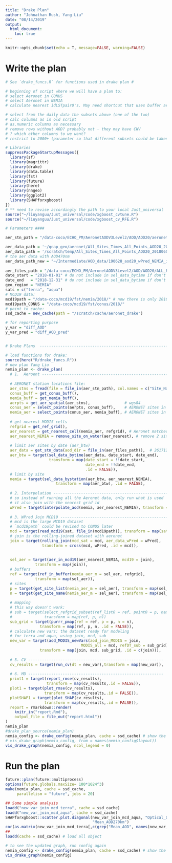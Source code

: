 ```yaml
---
title: "Drake Plan"
author: "Johnathan Rush, Yang Liu"
date: "08/14/2019"
output:
  html_document:
    toc: true
---
```

```r
knitr::opts_chunk$set(echo = T, message=FALSE, warning=FALSE)
```

# Write the plan

```r
# See `drake_funcs.R` for functions used in drake plan #

# beginning of script where we will have a plan to:
# select Aeronet in CONUS
# select Aeronet in NEMIA
# calculate nearest idLSTpair0's. May need shortcut that uses buffer around stations to reduce possibility set. 

# select from the daily data the subsets above (one of the two)
# calc columns as in old script
# as.numeric columns as necessary
# remove rows without AOD? probably not - they may have CWV
# ? which other columns to we want?
# restrict to 2000+ (parameter so that different subsets could be taken later)

# Libraries
suppressPackageStartupMessages({
  library(sf)
  library(magrittr)
  library(drake)
  library(data.table)
  library(fst)
  library(future)
  library(here)
  library(nngeo)
  library(ggplot2)
  library(SHAPforxgboost)
})
# ** need to revise accordingly the path to your local Just_universal
source("~/liuyanguu/Just_universal/code/xgboost_cvtune.R")
source("~/liuyanguu/Just_universal/code/xgboost_cv_RFE.R")

# Parameters ####

aer_stn_path = "/data-coco/ECHO_PM/AeronetAODV3Level2/AOD/AOD20/aeronet_locations_v3.txt"

aer_data_path = '~/qnap_geo/aeronet/All_Sites_Times_All_Points_AOD20_20180603.dat'
aer_data_path = '/scratch/temp/All_Sites_Times_All_Points_AOD20_20180603.dat' # don't have time to play with Ethernet all day
# the aer data with AOD470nm
aer_data_path_new = "~/Intermediate/AOD_data/190628_aod20_wPred_NEMIA_idLST.fst"
  
aer_files_path = "/data-coco/ECHO_PM/AeronetAODV3Level2/AOD/AOD20/ALL_POINTS/"
date_start = "2018-01-01" # do not include in sel_data_bytime if don't want to limit
date_end   = "2018-12-31" # do not include in sel_data_bytime if don't want to limit
geo_region = "NEMIA"
sats = c("terra", "aqua")
# MCD19 data: 
mcd19path = "/data-coco/mcd19/fst/nemia/2018/" # now there is only 2018 data 
mcd19path_CONUS = "/data-coco/mcd19/fst/conus/2018/"
# point to cache: 
ssd_cache = new_cache(path = "/scratch/cache/aeronet_drake") 

# for reporting purpose
y_var = "diff_AOD"
y_var_pred = "diff_AOD_pred"


# Drake Plans  ------------------------------------------------------------

# load functions for drake: 
source(here("R/drake_funcs.R"))
# new plan Yang Liu
nemia_plan <- drake_plan(
  # 1.  Aeroent ---------------------------------------------------------------------
  
  # AERONET station locations file: 
  aer_stns = fread(file = file_in(aer_stn_path), col.names = c("Site_Name", "lon", "lat", "elevm")),
  conus_buff = get_conus_buff(),
  nemia_buff = get_nemia_buff(),
  aerpts = get_aer_spatial(aer_stns),               # wgs84
  conus_aer = select_points(aerpts, conus_buff),    # AERONET sites in CONUS as points
  nemia_aer = select_points(conus_aer, nemia_buff), # AERONET sites in NEMIA as points
  
  # get nearest MODIS cells 
  refgrid = get_ref_grid(),
  aer_nearest = get_nearest_cell(nemia_aer, refgrid), # Aeronet matched to grid, 174x4
  aer_nearest_NEMIA = remove_site_on_water(aer_nearest), # remove 2 sites 
  
  # limit aer sites by date (aer_btw)
  aer_data = get_stn_data(aod_dir = file_in(aer_files_path)),  # 26171206x56, 11G
  aer_btw = target(sel_data_bytime(aer_data, date_start, date_end),
                   transform = map(date_start = !!date_start, 
                                   date_end = !!date_end,
                                   .id = FALSE)),
  # limit by site 
  nemia = target(sel_data_bystation(aer_btw, aer_nearest_NEMIA),
                      transform = map(aer_btw), .id = FALSE),
  
  # 2. Interpolation -----------------------------------------------------------
  # so instead of running all the Aeronet data, only run what is used
  # it also join with the nearest grid id 
  wPred = target(interpolate_aod(nemia, aer_nearest_NEMIA), transform = map(nemia)),
  
  # 3. WPred Join MCD19 -----------------------------------------------------------
  # mcd is the large MCD19 dataset 
  # `mcd19path` could be revised to CONUS later 
  mcd = target(read_mcd19(sat, file_in(mcd19path)), transform = map(sat = c("terra", "aqua"))),
  # join is the rolling-joined dataset with aeronet
  join = target(rolling_join(mcd_sat = mcd, aer_data_wPred = wPred),
                transform = cross(mcd, wPred, .id = mcd)),
  
  
  sel_aer = target(aer_in_mcd19(aer_nearest_NEMIA, mcd19 = join),
             transform = map(join)),
  # buffers 
  ref = target(ref_in_buffer(nemia_aer_m = sel_aer, refgrid),
             transform = map(sel_aer)),
  # sites
  p = target(get_site_list(nemia_aer_m = sel_aer), transform = map(sel_aer)),
  n = target(get_site_name(nemia_aer_m = sel_aer), transform = map(sel_aer)),
 
  # mapping 
  # this way doesn't work:
  # sub = target(select_refgrid_subset(ref_list0 = ref, point0 = p, name0 = n),
  #              transform = map(ref, p, n))
  sub_grid = target(purrr_pmap(ref = ref, p = p, n = n),
               transform = map(ref, p, n, .id = FALSE)),
  # calculate new vars: the dataset ready for modeling 
  # for terra and aqua, using join, mcd, sub 
  new_var = target(aod_MODIS_newVars(aod_join_MODIS = join, 
                                 MODIS_all = mcd, refDT_sub = sub_grid),
               transform = map(join, mcd, sub_grid, .id = c(join))),
  
  # 5. CV -----------------------------------------------------------
  cv_results = target(run_cv(dt = new_var),transform = map(new_var)),
  
  # 6. MD -----------------------------------------------------------
  print1 = target(report_rmse(cv_results),
                  transform = map(cv_results,.id = FALSE)),
  plot1 = target(plot_rmse(cv_results),
                 transform = map(cv_results,.id = FALSE)),
  plotSHAP1 = target(plot_SHAP(cv_results),
                 transform = map(cv_results,.id = FALSE)),
  report = rmarkdown::render(
    knitr_in("report.Rmd"),
    output_file = file_out("report.html"))
)
nemia_plan
#drake_plan_source(nemia_plan)
nemia_config <- drake_config(nemia_plan, cache = ssd_cache) # show the dependency
# vis_drake_graph(nemia_config, from = names(nemia_config$layout))
vis_drake_graph(nemia_config, ncol_legend = 0)

```

# Run the plan 

```r

future::plan(future::multiprocess)
options(future.globals.maxSize= 100*1024^3) 
make(nemia_plan, cache = ssd_cache,
     parallelism = "future", jobs = 20)

## Some simple analysis 
loadd("new_var_join_mcd_terra", cache = ssd_cache)
loadd("new_var_join_mcd_aqua", cache = ssd_cache)
SHAPforxgboost::scatter.plot.diagonal(new_var_join_mcd_aqua, "Optical_Depth_047",
                                      "Mean_AOD270km")
cor(as.matrix(new_var_join_mcd_terra[,c(grep("Mean_AOD", names(new_var_join_mcd_terra), value = T), "AOD_470nm"), with = F]))
## 
loadd(cache = ssd_cache) # load all object 

# to see the updated graph, run config again
nemia_config <- drake_config(nemia_plan, cache = ssd_cache) # show the dependency
vis_drake_graph(nemia_config)

```
